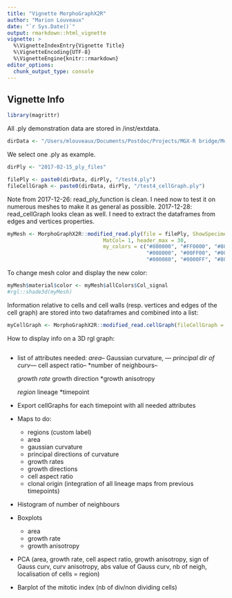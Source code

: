 ```yaml
---
title: "Vignette MorphoGraphX2R"
author: "Marion Louveaux"
date: "`r Sys.Date()`"
output: rmarkdown::html_vignette
vignette: >
  %\VignetteIndexEntry{Vignette Title}
  %\VignetteEncoding{UTF-8}
  %\VignetteEngine{knitr::rmarkdown}
editor_options: 
  chunk_output_type: console
---
```


## Vignette Info

```r
library(magrittr)
```


All .ply demonstration data are stored in /inst/extdata.
```r
dirData <- "/Users/mlouveaux/Documents/Postdoc/Projects/MGX-R bridge/MorphoGraphX2R/inst/extdata/"
```

We select one .ply as example.
```r
dirPly <- "2017-02-15_ply_files"

filePly <- paste0(dirData, dirPly, "/test4.ply")
fileCellGraph <- paste0(dirData, dirPly, "/test4_cellGraph.ply")

```


Note from 2017-12-26: read_ply_function is clean. I need now to test it on numerous meshes to make it as general as possible.
2017-12-28: read_cellGraph looks clean as well. I need to extract the dataframes from edges and vertices properties.



```r
myMesh <- MorphoGraphX2R::modified_read.ply(file = filePly, ShowSpecimen = TRUE, addNormals = TRUE,
                               MatCol= 1, header_max = 30,
                               my_colors = c("#800000", "#FF0000", "#808000", "#FFFF00",
                                             "#008000", "#00FF00", "#008080", "#00FFFF",
                                             "#000080", "#0000FF", "#800080", "#FF00FF"))
```

To change mesh color and display the new color:
```r
myMesh$material$color <- myMesh$allColors$Col_signal
#rgl::shade3d(myMesh)
```

Information relative to cells and cell walls (resp. vertices and edges of the cell graph) are stored into two dataframes and combined into a list:
```r
myCellGraph <- MorphoGraphX2R::modified_read.cellGraph(fileCellGraph = fileCellGraph, header_max = 30)
```

How to display info on a 3D rgl graph:

```r

```

- list of attributes needed: 
    *area--
    *Gaussian curvature, ---
    *principal dir of curv---
    *cell aspect ratio--
    *number of neighbours--

    *growth rate
    *growth direction
    *growth anisotropy
    
    *region
    *lineage
    *timepoint
- Export cellGraphs for each timepoint with all needed attributes
- Maps to do:
  - regions (custom label)
  - area
  - gaussian curvature
  - principal directions of curvature
  - growth rates
  - growth directions
  - cell aspect ratio
  - clonal origin (integration of all lineage maps from previous timepoints)
- Histogram of number of neighbours
- Boxplots
  - area
  - growth rate
  - growth anisotropy 
- PCA (area, growth rate, cell aspect ratio, growth anisotropy, sign of Gauss curv, curv anisotropy, abs value of Gauss curv, nb of neigh, localisation of cells = region)
- Barplot of the mitotic index (nb of div/non dividing cells)









